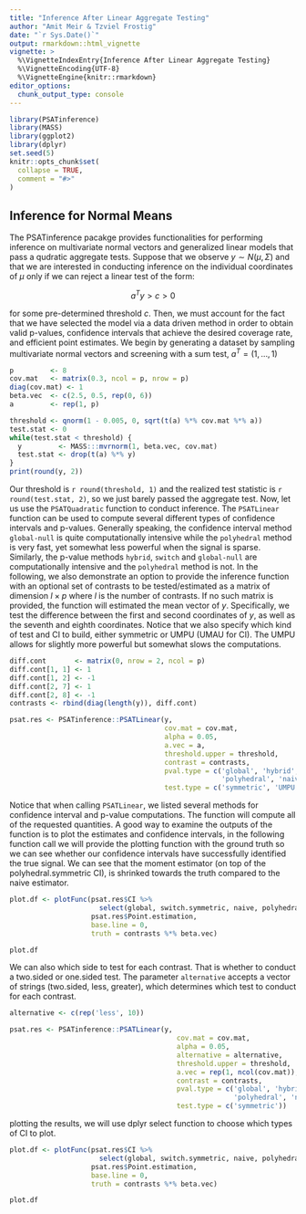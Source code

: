 ```yaml
---
title: "Inference After Linear Aggregate Testing"
author: "Amit Meir & Tzviel Frostig"
date: "`r Sys.Date()`"
output: rmarkdown::html_vignette
vignette: >
  %\VignetteIndexEntry{Inference After Linear Aggregate Testing}
  %\VignetteEncoding{UTF-8}
  %\VignetteEngine{knitr::rmarkdown}
editor_options: 
  chunk_output_type: console
---
```


```r
library(PSATinference)
library(MASS)
library(ggplot2)
library(dplyr)
set.seed(5)
knitr::opts_chunk$set(
  collapse = TRUE,
  comment = "#>"
)
```


## Inference for Normal Means 
The PSATinference pacakge provides functionalities for performing inference on multivariate normal vectors and generalized linear models that pass a qudratic aggregate tests. Suppose that we observe $y \sim N(\mu, \Sigma)$ and that we are interested in conducting inference on the individual coordinates of $\mu$ only if we can reject a linear test of the form:

$$
a^{T} y  > c > 0
$$

for some pre-determined threshold $c$. Then, we must account for the fact that we have selected the model via a data driven method in order to obtain valid p-values, confidence intervals that achieve the desired coverage rate, and efficient point estimates. We begin by generating a dataset by sampling multivariate normal vectors and screening with a sum test, $a^{T} = (1, \ldots, 1)$

```r
p         <- 8 
cov.mat   <- matrix(0.3, ncol = p, nrow = p) 
diag(cov.mat) <- 1 
beta.vec  <- c(2.5, 0.5, rep(0, 6))
a         <- rep(1, p)

threshold <- qnorm(1 - 0.005, 0, sqrt(t(a) %*% cov.mat %*% a))
test.stat <- 0
while(test.stat < threshold) {
  y         <- MASS:::mvrnorm(1, beta.vec, cov.mat)
  test.stat <- drop(t(a) %*% y)
}
print(round(y, 2))
```


Our threshold is `r round(threshold, 1)` and the realized test statistic is `r round(test.stat, 2)`, so we just barely passed the aggregate test. Now, let us use the `PSATQuadratic` function to conduct inference. The `PSATLinear` function can be used to compute several different types of confidence intervals and p-values. Generally speaking, the confidence interval method `global-null` is quite computationally intensive while the `polyhedral` method is very fast, yet somewhat less powerful when the signal is sparse. Similarly, the p-value methods `hybrid`, `switch` and `global-null` are computationally intensive and the `polyhedral` method is not. In the following, we also demonstrate an option to provide the inference function with an optional set of contrasts to be tested/estimated as a matrix of dimension $l \times p$ where $l$ is the number of contrasts. If no such matrix is provided, the function will estimated the mean vector of $y$. Specifically, we test the difference between the first and second coordinates of $y$, as well as the seventh and eighth coordinates. 
Notice that we also specify which kind of test and CI to build, either symmetric or UMPU (UMAU for CI). The UMPU allows for slightly more powerful but somewhat slows the computations. 


```r
diff.cont       <- matrix(0, nrow = 2, ncol = p)
diff.cont[1, 1] <- 1
diff.cont[1, 2] <- -1
diff.cont[2, 7] <- 1
diff.cont[2, 8] <- -1
contrasts <- rbind(diag(length(y)), diff.cont)

psat.res <- PSATinference::PSATLinear(y, 
                                      cov.mat = cov.mat, 
                                      alpha = 0.05, 
                                      a.vec = a,
                                      threshold.upper = threshold, 
                                      contrast = contrasts,
                                      pval.type = c('global', 'hybrid', 'switch',
                                                    'polyhedral', 'naive'),
                                      test.type = c('symmetric', 'UMPU'))

```


Notice that when calling `PSATLinear`, we listed several methods for confidence interval and p-value computations. The function will compute all of the requested quantities. A good way to examine the outputs of the function is to plot the estimates and confidence intervals, in the following function call we will provide the plotting function with the ground truth so we can see whether our confidence intervals have successfully identified the true signal. 
We can see that the moment estimator (on top of the polyhedral.symmetric CI), is shrinked towards the truth compared to the naive estimator.  


```r
plot.df <- plotFunc(psat.res$CI %>% 
                      select(global, switch.symmetric, naive, polyhedral.symmetric), 
                    psat.res$Point.estimation, 
                    base.line = 0,
                    truth = contrasts %*% beta.vec)

plot.df
```

We can also which side to test for each contrast. That is whether to conduct a two.sided or one.sided test. The parameter `alternative` accepts a vector of strings (two.sided, less, greater), which determines which test to conduct for each contrast. 

```r
alternative <- c(rep('less', 10))

psat.res <- PSATinference::PSATLinear(y, 
                                         cov.mat = cov.mat, 
                                         alpha = 0.05, 
                                         alternative = alternative, 
                                         threshold.upper = threshold, 
                                         a.vec = rep(1, ncol(cov.mat)),  
                                         contrast = contrasts,
                                         pval.type = c('global', 'hybrid',
                                                       'polyhedral', 'naive', 'switch'),
                                         test.type = c('symmetric'))
```

plotting the results, we will use dplyr select function to choose which types of CI to plot.

```r

plot.df <- plotFunc(psat.res$CI %>% 
                      select(global, switch.symmetric, naive, polyhedral.symmetric), 
                    psat.res$Point.estimation,
                    base.line = 0,
                    truth = contrasts %*% beta.vec)

plot.df
```


